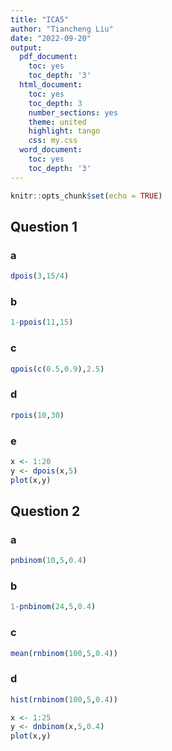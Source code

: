 ---
title: "ICA5"
author: "Tiancheng Liu"
date: "2022-09-20"
output:
  pdf_document:
    toc: yes
    toc_depth: '3'
  html_document:
    toc: yes
    toc_depth: 3
    number_sections: yes
    theme: united
    highlight: tango
    css: my.css
  word_document:
    toc: yes
    toc_depth: '3'
---

```{r setup, include=FALSE}
knitr::opts_chunk$set(echo = TRUE)
```



## Question 1

### a

```{r}
dpois(3,15/4)
```

### b

```{r}
1-ppois(11,15)
```

### c

```{r}
qpois(c(0.5,0.9),2.5)
```

### d

```{r}
rpois(10,30)
```

### e

```{r}
x <- 1:20
y <- dpois(x,5)
plot(x,y)
```


## Question 2

### a

```{r}
pnbinom(10,5,0.4)
```


### b

```{r}
1-pnbinom(24,5,0.4)
```


### c

```{r}
mean(rnbinom(100,5,0.4))

```


### d

```{r}
hist(rnbinom(100,5,0.4))
```


```{r}
x <- 1:25
y <- dnbinom(x,5,0.4)
plot(x,y)

```



